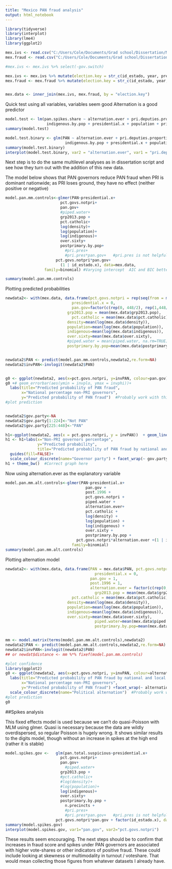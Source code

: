 ```yaml
---
title: "Mexico PAN fraud analysis"
output: html_notebook
---
```


```r
library(tidyverse)
library(interplot)
library(lme4)
library(ggplot2)

```


```r
mex.ivs <- read.csv("C:/Users/Cole/Documents/Grad school/Dissertation/Mexico independent variables/mexico independent variables final_jan_2019.csv")
mex.fraud <- read.csv("C:/Users/Cole/Documents/Grad school/Dissertation/Mexico elections data/Mexico fraud scores/mexico fraudscores 1994-2012 csv.csv")

#mex.ivs <- mex.ivs %>% select(-gov.switch)

mex.ivs <- mex.ivs %>% mutate(election.key = str_c(id_estado, year, presidential, sep = "_"))
mex.fraud <- mex.fraud %>% mutate(election.key = str_c(id_estado, year, presidential, sep = "_"))


mex.data <- inner_join(mex.ivs, mex.fraud, by = "election.key")

```

Quick test using all variables, variables seem good
Alternation is a good predictor

```r
model.test <- lm(pan.spikes.share ~ alternation.ever + pri.deputies.proportion + grp2013.pop + pri.gov + pct.catholic +
                  indigenous.by.pop + presidential.x + population + pri.pres + density + piped.water + postprimary.by.pop + alternation.ever:pri.deputies.proportion, data=mex.data)
summary(model.test)

model.test.binary <- glm(PAN ~ alternation.ever + pri.deputies.proportion + grp2013.pop + pri.gov + pct.catholic +
                          indigenous.by.pop + presidential.x + population + pri.pres + density + piped.water + postprimary.by.pop + alternation.ever:pri.deputies.proportion, family = binomial(link="logit"), data=mex.data)
summary(model.test.binary)
interplot(model.test.binary, var2 = "alternation.ever", var1 = "pri.deputies.proportion")
```

Next step is to do the same multilevel analyses as in dissertation script and see how they turn out with the addition of this new data.

The model below shows that PAN governors reduce PAN fraud when PRI is dominant nationwide; as PRI loses ground, they have no effect (neither positive or negative)

```r
model.pan.mm.controls<-glmer(PAN~presidential.x+
                        pct.govs.notpri+
                        pan.gov+
                        #piped.water+
                        grp2013.pop +
                        pct.catholic+
                        log(density)+
                        log(population)+
                        log(indigenous)+
                        over.sixty+
                        postprimary.by.pop+
                          #pri.pres+
                          #pri.pres*pan.gov+   #pri.pres is not helpful
                      pct.govs.notpri*pan.gov+
                        (1 | id_estado.x), data=mex.data,
                 family=binomial) #Varying intercept  AIC and BIC better than varying intercept + varying slope model

summary(model.pan.mm.controls)
```

Plotting predicted probabilities

```r
newdata2<- with(mex.data, data.frame(pct.govs.notpri = rep(seq(from = min(mex.data$pct.govs.notpri, na.rm=TRUE), to = max(mex.data$pct.govs.notpri, na.rm=TRUE), length.out = 448/2), 2),
                             presidential.x = 0, 
                             pan.gov=factor(c(rep(0, 448/2), rep(1,448/2))),
                           grp2013.pop = mean(mex.data$grp2013.pop),
                             pct.catholic = mean(mex.data$pct.catholic),
                           density=mean(log(mex.data$density)),
                           population=mean(log(mex.data$population)),
                           indigenous=mean(log(mex.data$indigenous)),
                           over.sixty=mean(mex.data$over.sixty),
                           #piped.water = mean(piped.water, na.rm=TRUE),
                           postprimary.by.pop=mean(mex.data$postprimary.by.pop))) #PAN set to 0 as placeholder


newdata2$PAN <- predict(model.pan.mm.controls,newdata2,re.form=NA)
newdata2$invPAN<-invlogit(newdata2$PAN)


g0 <- ggplot(newdata2, aes(x=pct.govs.notpri, y=invPAN, colour=pan.gov))+geom_point()
g0 +# geom_errorbar(aes(ymin = invplo, ymax = invphi))+
  labs(title="Predicted probability of PAN fraud",
       x="National percentage non-PRI governors",
       y="Predicted probability of PAN fraud")  #Probably work with this one
#plot prediction


newdata2$gov.party<-NA
newdata2$gov.party[1:224]<-"Not PAN"
newdata2$gov.party[225:448]<-"PAN"

h1<-ggplot(newdata2, aes(x = pct.govs.notpri, y = invPAN))  + geom_line(aes(colour = factor(gov.party)))
h1 <- h1+labs(x="Non-PRI governors percentage",
              y="Predicted probability",
              title="Predicted probability of PAN fraud by national and local competitiveness")+
  guides(fill=FALSE)+
  scale_colour_discrete(name="Governor party") + facet_wrap(~ gov.party)
h1 + theme_bw()  #Correct graph here

```



Now using alternation.ever as the explanatory variable

```r
model.pan.mm.alt.controls<-glmer(PAN~presidential.x+
                                   pan.gov +
                                   post.1996 +
                                   pct.govs.notpri + 
                                   piped.water + 
                                   alternation.ever+
                                   pct.catholic + 
                                   log(density) +
                                   log(population) +
                                   log(indigenous) + 
                                   over.sixty + 
                                   postprimary.by.pop +
                               pct.govs.notpri*alternation.ever +(1 | id_estado.x), data=mex.data,
                             family=binomial)
summary(model.pan.mm.alt.controls)
```

Plotting alternation model

```r
newdata2<- with(mex.data, data.frame(PAN = mex.data$PAN, pct.govs.notpri = rep(seq(from = min(mex.data$pct.govs.notpri), to = max(mex.data$pct.govs.notpri), length.out = 448/2),2),
                                       presidential.x = 0, 
                                     pan.gov = 1,
                                     post.1996 = 1,
                                     alternation.ever = factor(c(rep(0,448/2), rep(1, 448/2))),
                                       grp2013.pop = mean(mex.data$grp2013.pop),
                             pct.catholic = mean(mex.data$pct.catholic),
                           density=mean(log(mex.data$density)),
                           population=mean(log(mex.data$population)),
                           indigenous=mean(log(mex.data$indigenous)),
                           over.sixty=mean(mex.data$over.sixty),
                                       piped.water=mean(mex.data$piped.water),
                                       postprimary.by.pop=mean(mex.data$postprimary.by.pop))) #PAN set to 0 as placeholder


mm <- model.matrix(terms(model.pan.mm.alt.controls),newdata2)
newdata2$PAN <- predict(model.pan.mm.alt.controls,newdata2,re.form=NA)
newdata2$invPAN<-invlogit(newdata2$PAN)
## or newdat$distance <- mm %*% fixef(model.pan.mm.controls)

#plot confidence
library(ggplot2)
g0 <- ggplot(newdata2, aes(x=pct.govs.notpri, y=invPAN, colour=alternation.ever))+geom_line() +
  labs(title="Predicted probability of PAN fraud by national and local competitiveness",
       x="National percentage non-PRI governors",
       y="Predicted probability of PAN fraud") +facet_wrap(~ alternation.ever)+ theme_bw()+
  scale_colour_discrete(name="Political alternation")  #Probably work with this one
#plot prediction
g0
```

##Spikes analysis

This fixed effects model is used because we can't do quasi-Poisson with MLM using glmer. Quasi is necessary because the data are wildly overdispersed, so regular Poisson is hugely wrong. It shows similar results to the digits model, though without an increase in spikes at the high end (rather it is stable)

```r
model.spikes.gov <-   glm(pan.total.suspicious~presidential.x+
                        pct.govs.notpri+
                        pan.gov+
                          #piped.water+
                        grp2013.pop +
                        #pct.catholic+
                        #log(density)+
                        #log(population)+
                        log(indigenous)+
                        over.sixty+
                        postprimary.by.pop + 
                          n.precincts +
                          #pri.pres+
                          #pri.pres*pan.gov+   #pri.pres is not helpful
                      pct.govs.notpri*pan.gov + factor(id_estado.x), data=mex.data, family=quasipoisson)
summary(model.spikes.gov)
interplot(model.spikes.gov, var1="pan.gov", var2="pct.govs.notpri")
```





These results seem encouraging.  The next steps should be to confirm that increases in fraud score and spikes under PAN governors are associated with higher vote-shares or other indicators of positive fraud. These could include looking at skewness or multimodality in turnout / voteshare.  That would mean collecting those figures from whatever datasets I already have.

